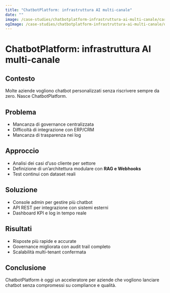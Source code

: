 ```yaml
---
title: "ChatbotPlatform: infrastruttura AI multi-canale"
date: ""
image: /case-studies/chatbotplatform-infrastruttura-ai-multi-canale/card.webp
ogImage: /case-studies/chatbotplatform-infrastruttura-ai-multi-canale/og.webp
---
```


# ChatbotPlatform: infrastruttura AI multi-canale

## Contesto
Molte aziende vogliono chatbot personalizzati senza riscrivere sempre da zero. Nasce ChatbotPlatform.

## Problema
- Mancanza di governance centralizzata  
- Difficoltà di integrazione con ERP/CRM  
- Mancanza di trasparenza nei log  

## Approccio
- Analisi dei casi d’uso cliente per settore  
- Definizione di un’architettura modulare con **RAG e Webhooks**  
- Test continui con dataset reali  

## Soluzione
- Console admin per gestire più chatbot  
- API REST per integrazione con sistemi esterni  
- Dashboard KPI e log in tempo reale  

## Risultati
- Risposte più rapide e accurate  
- Governance migliorata con audit trail completo  
- Scalabilità multi-tenant confermata  

## Conclusione
ChatbotPlatform è oggi un acceleratore per aziende che vogliono lanciare chatbot senza compromessi su compliance e qualità.

